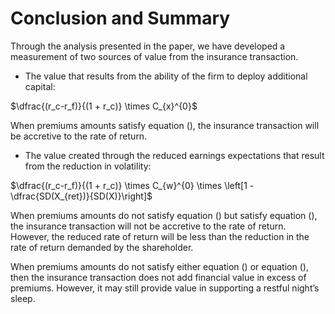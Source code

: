# Conclusion and Summary

Through the analysis presented in the paper, we have developed a measurement of two sources of value from the insurance transaction.

* The value that results from the ability of the firm to deploy additional capital:

$\dfrac{(r_c-r_f)}{(1 + r_c)} \times C_{x}^{0}$

When premiums amounts satisfy equation (\ref{eqn:cap-deploy}), the insurance transaction will be accretive to the rate of return.

* The value created through the reduced earnings expectations that result from  the reduction in volatility:

$\dfrac{(r_c-r_f)}{(1 + r_c)} \times C_{w}^{0} \times \left[1 - \dfrac{SD(X_{ret})}{SD(X)}\right]$

When premiums amounts do not satisfy equation (\ref{eqn:cap-deploy}) but satisfy equation (\ref{final}), the insurance transaction will not be accretive to the rate of return. However, the reduced rate of return will be less than the reduction in the rate of return demanded by the shareholder.

When premiums amounts do not satisfy either equation (\ref{eqn:cap-deploy}) or equation (\ref{final}), then the insurance transaction does not add financial value in excess of premiums. However, it may still provide value in supporting a restful night's sleep.


